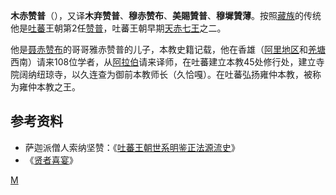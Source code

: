 '''木赤赞普'''（{{bo|z=མུ་ཁྲི་བཙན་པོ།|w=Mu-khri btsan-po}}），又译'''木弃赞普'''、'''穆赤赞布'''、'''美賜贊普'''、'''穆墀贊薄'''。按照[[藏族|藏族]]的传统他是[[吐蕃|吐蕃]]王朝第2任[[赞普|赞普]]，吐蕃王朝早期[[天赤七王|天赤七王]]之二。

他是[[聂赤赞布|聂赤赞布]]的哥哥雅赤赞普的儿子，本教史籍记载，他在香雄（[[阿里地区|阿里地区]]和[[羌塘|羌塘]]西南）请来108位学者，从[[阿拉伯|阿拉伯]]请来译师，在吐蕃建立本教45处修行处，建立寺院阔纳纽琼寺，以久连查为御前本教师长（久恰嘎）。在吐蕃弘扬雍仲本教，被称为雍仲本教之王。

==参考资料==
*萨迦派僧人索纳坚赞：《[[吐蕃王朝世系明鉴正法源流史|吐蕃王朝世系明鉴正法源流史]]》
*《[[贤者喜宴|贤者喜宴]]》

{{start box}}
{{s-before|[[聂赤赞布|聂赤赞布]]}}
{{s-title|[[吐蕃国王列表|吐蕃赞普]]|第2任<br />'''[[天赤七王|天赤七王]]'''之二}}
{{s-after|[[丁赤赞布|丁赤赞布]]}}
{{end box}}
{{吐蕃赞普}}

[[Category:吐蕃赞普|M]]